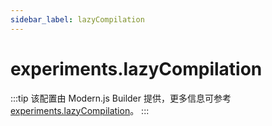 ```yaml
---
sidebar_label: lazyCompilation
---
```


# experiments.lazyCompilation

:::tip
该配置由 Modern.js Builder 提供，更多信息可参考 [experiments.lazyCompilation](https://modernjs.dev/builder/api/config-experiments.html#experiments-lazycompilation)。
:::


<Main />
